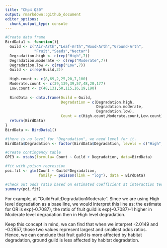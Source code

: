 ```yaml
---
title: "Chp4 Q30"
output: rmarkdown::github_document
editor_options: 
  chunk_output_type: console
---
```


```r
#Create data frame
BirdData1 <- function(){
  Guild <- c("Air-Arth","Leaf-Arth","Wood-Arth","Ground-Arth",
             "Fruit","Seeds","Nectar")
  Degradation.high <- c(rep("High",7))
  Degradation.moderate <- c(rep("Moderate",7))
  Degradation.low <- c(rep("Low",7))
  Guild <- c(rep(Guild,3))
  
  High.count <- c(8,69,2,25,20,7,100)
  Moderate.count <- c(39,139,39,57,48,20,177)
  Low.count <- c(48,131,50,115,16,19,190)
  
  BirdData <- data.frame(Guild = Guild,
                         Degradation = c(Degradation.high,
                                         Degradation.moderate,
                                         Degradation.low),
                         Count = c(High.count,Moderate.count,Low.count))
  return(BirdData)
}
BirdData <- BirdData1()

#there is no level for "Degradation", we need level for it.
BirdData$Degradation <- factor(BirdData$Degradation, levels = c("High","Moderate","Low"))

#Create contingency table
GPI3 <- xtabs(formula= Count ~ Guild + Degradation, data=BirdData)

#fit with poison regression
poi.fit <- glm(Count ~ Guild*Degradation,
               family = poisson(link = "log"), data = BirdData)

#check out odds ratio based on estimated coefficient at interaction terms.
summary(poi.fit)
```
For example, at "GuildFruit:DegradationModerate". Since we are using High level degradation as a base line, we would interpret this line as: the estimate for OR is exp(-0.7087), the ratio of fruit guild is exp(-0.7087)-1 higher in Moderate level degradation then in High level degradation.

Keep this concept in mind, we can find that when we interpret -2.0149 and -0.2657, those two values represent largest and smallest odds ratios. Hence, we can conclude that fruit guild is more affected by habitat degradation, ground guild is less affected by habitat degradation.